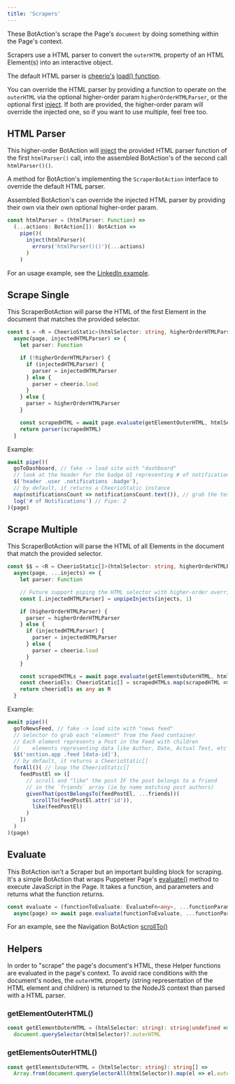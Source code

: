 ---
title: 'Scrapers'
---

These BotAction's scrape the Page's `document` by doing something within the Page's context. 

Scrapers use a HTML parser to convert the `outerHTML` property of an HTML Element(s) into an interactive object.

The default HTML parser is [cheerio's](https://github.com/cheeriojs/cheerio) [load() function](https://github.com/cheeriojs/cheerio#loading).

You can override the HTML parser by providing a function to operate on the `outerHTML` via the optional higher-order param `higherOrderHTMLParser`, or the optional first [inject](/advanced/injects). If both are provided, the higher-order param will override the injected one, so if you want to use multiple, feel free too.

## HTML Parser
This higher-order BotAction will [inject](/advanced/injects) the provided HTML parser function of the first `htmlParser()` call, into the assembled BotAction's of the second call `htmlParser()()`.

A method for BotAction's implementing the `ScraperBotAction` interface to override the default HTML parser.

Assembled BotAction's can override the injected HTML parser by providing their own via their own optional higher-order param.

```typescript
const htmlParser = (htmlParser: Function) =>
  (...actions: BotAction[]): BotAction => 
    pipe()(
      inject(htmlParser)(
        errors('htmlParser()()')(...actions)
      )
    )
```

For an usage example, see the [LinkedIn example](https://github.com/mrWh1te/Botmation/blob/master/src/examples/linkedin.ts).

## Scrape Single
This ScraperBotAction will parse the HTML of the first Element in the document that matches the provided selector. 

```typescript
const $ = <R = CheerioStatic>(htmlSelector: string, higherOrderHTMLParser?: Function): ScraperBotAction<R> => 
  async(page, injectedHTMLParser) => {
    let parser: Function

    if (!higherOrderHTMLParser) {
      if (injectedHTMLParser) {
        parser = injectedHTMLParser
      } else {
        parser = cheerio.load
      }
    } else {
      parser = higherOrderHTMLParser
    }

    const scrapedHTML = await page.evaluate(getElementOuterHTML, htmlSelector)
    return parser(scrapedHTML)
  }
```

Example:
```typescript
await pipe()(
  goToDashboard, // fake -> load site with "dashboard"
  // look at the header for the badge UI representing # of notifications
  $('header .user .notifications .badge'),
  // by default, it returns a CheerioStatic instance
  map(notificationsCount => notificationsCount.text()), // grab the text from the "element"
  log('# of Notifications') // Pipe: 2
)(page)
```

## Scrape Multiple
This ScraperBotAction will parse the HTML of all Elements in the document that match the provided selector.

```typescript
const $$ = <R = CheerioStatic[]>(htmlSelector: string, higherOrderHTMLParser?: Function): ScraperBotAction<R> => 
  async(page, ...injects) => {
    let parser: Function

    // Future support piping the HTML selector with higher-order overriding
    const [,injectedHTMLParser] = unpipeInjects(injects, 1)

    if (higherOrderHTMLParser) {
      parser = higherOrderHTMLParser
    } else {
      if (injectedHTMLParser) {
        parser = injectedHTMLParser
      } else {
        parser = cheerio.load
      }
    }

    const scrapedHTMLs = await page.evaluate(getElementsOuterHTML, htmlSelector)
    const cheerioEls: CheerioStatic[] = scrapedHTMLs.map(scrapedHTML => parser(scrapedHTML)) 
    return cheerioEls as any as R
  }
```

Example:
```typescript
await pipe()(
  goToNewsFeed, // fake -> load site with "news feed"
  // selector to grab each "element" from the Feed container
  // Each element represents a Post in the Feed with children
  //    elements representing data like Author, Date, Actual Text, etc 
  $$('section.app .feed [data-id]'),
  // by default, it returns a CheerioStatic[]
  forAll()( // loop the CheerioStatic[]
    feedPostEl => ([
      // scroll and "like" the post IF the post belongs to a friend
      // in the `friends` array (ie by name matching post authors)
      givenThat(postBelongsTo(feedPostEl, ...friends))(
        scrollTo(feedPostEl.attr('id')),
        like(feedPostEl)
      )
    ])
  )
)(page)
```

## Evaluate

This BotAction isn't a Scraper but an important building block for scraping. It's a simple BotAction that wraps Puppeteer Page's [evaluate()](https://devdocs.io/puppeteer/index#pageevaluatepagefunction-args) method to execute JavaScript in the Page. It takes a function, and parameters and returns what the function returns.

```typescript
const evaluate = (functionToEvaluate: EvaluateFn<any>, ...functionParams: any[]): BotAction<any> => 
  async(page) => await page.evaluate(functionToEvaluate, ...functionParams)
```

For an example, see the Navigation BotAction [scrollTo()](/api/navigation#scroll-to)

## Helpers

In order to "scrape" the page's document's HTML, these Helper functions are evaluated in the page's context. To avoid race conditions with the document's nodes, the `outerHTML` property (string representation of the HTML element and children) is returned to the NodeJS context than parsed with a HTML parser.

### getElementOuterHTML()

```typescript
const getElementOuterHTML = (htmlSelector: string): string|undefined => 
  document.querySelector(htmlSelector)?.outerHTML
```

### getElementsOuterHTML()

```typescript
const getElementsOuterHTML = (htmlSelector: string): string[] => 
  Array.from(document.querySelectorAll(htmlSelector)).map(el => el.outerHTML)
```